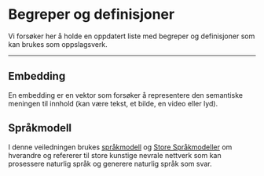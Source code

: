 # Begreper og definisjoner

Vi forsøker her å holde en oppdatert liste med begreper og definisjoner som kan
brukes som oppslagsverk.

---

::: {#def-embedding}
## Embedding
En embedding er en vektor som forsøker å representere den semantiske meningen
til innhold (kan være tekst, et bilde, en video eller lyd).
:::

::: {#def-sprakmodell}
## Språkmodell
I denne veiledningen brukes [språkmodell][snl_sprakmodell] og [Store
Språkmodeller][wiki_llm] om hverandre og refererer til store kunstige nevrale
nettverk som kan prosessere naturlig språk og generere naturlig språk som svar.
:::

[wiki_llm]: https://en.wikipedia.org/wiki/Large_language_model
[snl_sprakmodell]: https://snl.no/spr%C3%A5kmodell#-Nyere_spr%C3%A5kmodeller